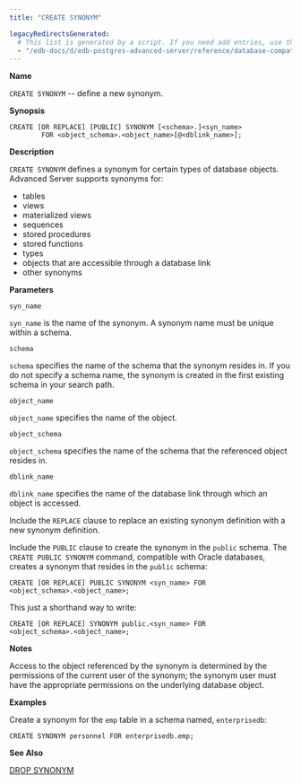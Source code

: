 ```yaml
---
title: "CREATE SYNONYM"

legacyRedirectsGenerated:
  # This list is generated by a script. If you need add entries, use the `legacyRedirects` key.
  - "/edb-docs/d/edb-postgres-advanced-server/reference/database-compatibility-for-oracle-developers-sql-guide/13/create_synonym.html"
---
```


<div id="create_synonym" class="registered_link"></div>

**Name**

`CREATE SYNONYM` -- define a new synonym.

**Synopsis**

```text
CREATE [OR REPLACE] [PUBLIC] SYNONYM [<schema>.]<syn_name>
        FOR <object_schema>.<object_name>[@<dblink_name>];
```

**Description**

`CREATE SYNONYM` defines a synonym for certain types of database objects. Advanced Server supports synonyms for:

-   tables
-   views
-   materialized views
-   sequences
-   stored procedures
-   stored functions
-   types
-   objects that are accessible through a database link
-   other synonyms

**Parameters**

`syn_name`

 `syn_name` is the name of the synonym. A synonym name must be unique within a schema.

`schema`

 `schema` specifies the name of the schema that the synonym resides in. If you do not specify a schema name, the synonym is created in the first existing schema in your search path.

`object_name`

 `object_name` specifies the name of the object.

`object_schema`

 `object_schema` specifies the name of the schema that the referenced object resides in.

`dblink_name`

 `dblink_name` specifies the name of the database link through which an object is accessed.

Include the `REPLACE` clause to replace an existing synonym definition with a new synonym definition.

Include the `PUBLIC` clause to create the synonym in the `public` schema. The `CREATE PUBLIC SYNONYM` command, compatible with Oracle databases, creates a synonym that resides in the `public` schema:

```text
CREATE [OR REPLACE] PUBLIC SYNONYM <syn_name> FOR
<object_schema>.<object_name>;
```

This just a shorthand way to write:

```text
CREATE [OR REPLACE] SYNONYM public.<syn_name> FOR
<object_schema>.<object_name>;
```

**Notes**

Access to the object referenced by the synonym is determined by the permissions of the current user of the synonym; the synonym user must have the appropriate permissions on the underlying database object.

**Examples**

Create a synonym for the `emp` table in a schema named, `enterprisedb`:

```text
CREATE SYNONYM personnel FOR enterprisedb.emp;
```

**See Also**

[DROP SYNONYM](54_drop_synonym/#drop_synonym)
